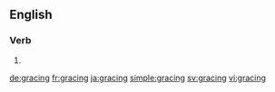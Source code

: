 ==English==

===Verb===
{{head|en|present participle}}

# {{present participle of|grace|lang=en}}

[[de:gracing]]
[[fr:gracing]]
[[ja:gracing]]
[[simple:gracing]]
[[sv:gracing]]
[[vi:gracing]]